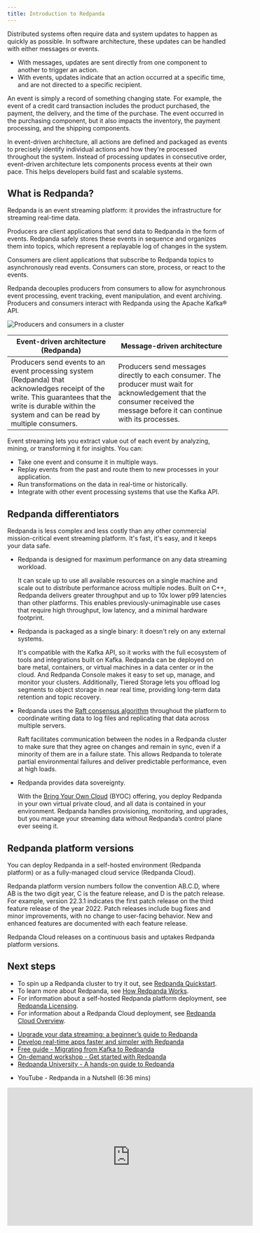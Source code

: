 ```yaml
---
title: Introduction to Redpanda
---
```


<head>
    <meta name="title" content="Intro Redpanda events streaming | Redpanda Docs"/>
    <meta name="description" content="Explanation of Redpanda event streaming"/>
    <link rel="canonical" href="https://docs.redpanda.com/docs/get-started/intro-to-events/" />
</head>


Distributed systems often require data and system updates to happen as quickly as possible. In software architecture, these updates can be handled with either messages or events.

- With messages, updates are sent directly from one component to another to trigger an action.
- With events, updates indicate that an action occurred at a specific time, and are not directed to a specific recipient.

An event is simply a record of something changing state. For example, the event of a credit card transaction includes the product purchased, the payment, the delivery, and the time of the purchase. The event occurred in the purchasing component, but it also impacts the inventory, the payment processing, and the shipping components.

In event-driven architecture, all actions are defined and packaged as events to precisely identify individual actions and how they're processed throughout the system. Instead of processing updates in consecutive order, event-driven architecture lets components process events at their own pace. This helps developers build fast and scalable systems.

## What is Redpanda?

Redpanda is an event streaming platform: it provides the infrastructure for streaming real-time data.

Producers are client applications that send data to Redpanda in the form of events. Redpanda safely stores these events in sequence and organizes them into topics, which represent a replayable log of changes in the system.

Consumers are client applications that subscribe to Redpanda topics to asynchronously read events. Consumers can store, process, or react to the events.

Redpanda decouples producers from consumers to allow for asynchronous event processing, event tracking, event manipulation, and event archiving. Producers and consumers interact with Redpanda using the Apache Kafka® API.

![Producers and consumers in a cluster](/img/cluster.png)

| Event-driven architecture (Redpanda) | Message-driven architecture |
| -------- | ------ |
| Producers send events to an event processing system (Redpanda) that acknowledges receipt of the write. This guarantees that the write is durable within the system and can be read by multiple consumers. | Producers send messages directly to each consumer. The producer must wait for acknowledgement that the consumer received the message before it can continue with its processes. |

Event streaming lets you extract value out of each event by analyzing, mining, or transforming it for insights. You can:

- Take one event and consume it in multiple ways.
- Replay events from the past and route them to new processes in your application.
- Run transformations on the data in real-time or historically.
- Integrate with other event processing systems that use the Kafka API.

## Redpanda differentiators

Redpanda is less complex and less costly than any other commercial mission-critical event streaming platform. It's fast, it's easy, and it keeps your data safe.

- Redpanda is designed for maximum performance on any data streaming workload.

  It can scale up to use all available resources on a single machine and scale out to distribute performance across multiple nodes. Built on C++, Redpanda delivers greater throughput and up to 10x lower p99 latencies than other platforms. This enables previously-unimaginable use cases that require high throughput, low latency, and a minimal hardware footprint.

- Redpanda is packaged as a single binary: it doesn't rely on any external systems.

  It's compatible with the Kafka API, so it works with the full ecosystem of tools and integrations built on Kafka. Redpanda can be deployed on bare metal, containers, or virtual machines in a data center or in the cloud. And Redpanda Console makes it easy to set up, manage, and monitor your clusters. Additionally, Tiered Storage lets you offload log segments to object storage in near real time, providing long-term data retention and topic recovery.

- Redpanda uses the [Raft consensus algorithm](https://raft.github.io/) throughout the platform to coordinate writing data to log files and replicating that data across multiple servers.

  Raft facilitates communication between the nodes in a Redpanda cluster to make sure that they agree on changes and remain in sync, even if a minority of them are in a failure state. This allows Redpanda to tolerate partial environmental failures and deliver predictable performance, even at high loads.

- Redpanda provides data sovereignty.

  With the [Bring Your Own Cloud](../../deploy/deployment-option/cloud/cloud-overview) (BYOC) offering, you deploy Redpanda in your own virtual private cloud, and all data is contained in your environment. Redpanda handles provisioning, monitoring, and upgrades, but you manage your streaming data without Redpanda’s control plane ever seeing it.

## Redpanda platform versions

You can deploy Redpanda in a self-hosted environment (Redpanda platform) or as a fully-managed cloud service (Redpanda Cloud).

Redpanda platform version numbers follow the convention AB.C.D, where AB is the two digit year, C is the feature release, and D is the patch release. For example, version 22.3.1 indicates the first patch release on the third feature release of the year 2022. Patch releases include bug fixes and minor improvements, with no change to user-facing behavior. New and enhanced features are documented with each feature release.

Redpanda Cloud releases on a continuous basis and uptakes Redpanda platform versions.

## Next steps
- To spin up a Redpanda cluster to try it out, see [Redpanda Quickstart](../quick-start).
- To learn more about Redpanda, see [How Redpanda Works](../architecture).
- For information about a self-hosted Redpanda platform deployment, see [Redpanda Licensing](../licenses).
- For information about a Redpanda Cloud deployment, see [Redpanda Cloud Overview](../../deploy/deployment-option/cloud/cloud-overview).

<SuggestedReading/>

- [Upgrade your data streaming: a beginner’s guide to Redpanda](https://redpanda.com/blog/data-streaming-with-redpanda)
- [Develop real-time apps faster and simpler with Redpanda](https://redpanda.com/blog/real-time-streaming-data-kafka-vs-redpanda?utm_assettype=blog&utm_assetname=redpanda_vs_kafka&utm_source=blog&utm_medium=content&utm_campaign=pillar_streaming_101)
- [Free guide - Migrating from Kafka to Redpanda](https://go.redpanda.com/how-to-migrate-from-kafka-to-redpanda?utm_assettype=report&utm_assetname=migration_guide&utm_source=blog&utm_medium=content&utm_campaign=pillar_streaming_101)
- [On-demand workshop - Get started with Redpanda](https://go.redpanda.com/virtual-workshop-april-2023?utm_assettype=workshop&utm_assetname=get_started_redpanda&utm_source=blog&utm_medium=content&utm_campaign=pillar_streaming_101)
- [Redpanda University - A hands-on guide to Redpanda](https://university.redpanda.com/courses/hands-on-redpanda-getting-started)

<SuggestedVideo/>

- YouTube - Redpanda in a Nutshell (6:36 mins) 

<iframe width="560" height="315" src="https://www.youtube.com/embed/FEVL8cLUFOc?controls=0" title="YouTube video player" frameborder="0" allow="accelerometer; autoplay; clipboard-write; encrypted-media; gyroscope; picture-in-picture; web-share" allowfullscreen></iframe>






